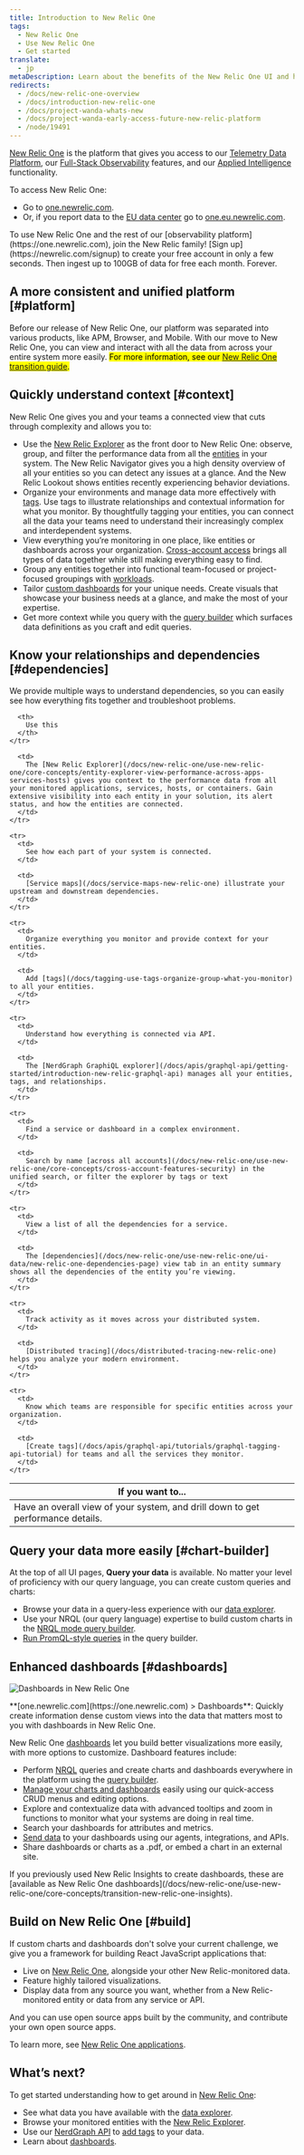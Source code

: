 ```yaml
---
title: Introduction to New Relic One
tags:
  - New Relic One
  - Use New Relic One
  - Get started
translate:
  - jp
metaDescription: Learn about the benefits of the New Relic One UI and how to get around on the platform.
redirects:
  - /docs/new-relic-one-overview
  - /docs/introduction-new-relic-one
  - /docs/project-wanda-whats-new
  - /docs/project-wanda-early-access-future-new-relic-platform
  - /node/19491
---
```


[New Relic One](https://one.newrelic.com) is the platform that gives you access to our [Telemetry Data Platform](/docs/telemetry-data-platform/get-started/capabilities/get-know-telemetry-data-platform), our [Full-Stack Observability](/docs/full-stack-observability/monitor-everything/get-started-new-relic-monitoring-tools/get-started-full-stack-observability#h2-start-anywhere) features, and our [Applied Intelligence](/docs/alerts-applied-intelligence) functionality.

To access New Relic One:

* Go to [one.newrelic.com](https://one.newrelic.com).
* Or, if you report data to the [EU data center](/docs/using-new-relic/welcome-new-relic/getting-started/introduction-eu-region-data-center) go to [one.eu.newrelic.com](https://one.eu.newrelic.com).

<Callout variant="tip">
  To use New Relic One and the rest of our [observability platform](https://one.newrelic.com), join the New Relic family! [Sign up](https://newrelic.com/signup) to create your free account in only a few seconds. Then ingest up to 100GB of data for free each month. Forever.
</Callout>

## A more consistent and unified platform [#platform]

Before our release of New Relic One, our platform was separated into various products, like APM, Browser, and Mobile. With our move to New Relic One, you can view and interact with all the data from across your entire system more easily. <mark>For more information, see our [New Relic One transition guide](/docs/new-relic-one/use-new-relic-one/core-concepts/new-relic-one-transition-guide-july-2020).</mark>

## Quickly understand context [#context]

New Relic One gives you and your teams a connected view that cuts through complexity and allows you to:

* Use the [New Relic Explorer](/docs/new-relic-one/use-new-relic-one/core-concepts/entity-explorer-view-performance-across-apps-services-hosts) as the front door to New Relic One: observe, group, and filter the performance data from all the [entities](/docs/new-relic-one/use-new-relic-one/core-concepts/what-entity-new-relic) in your system. The New Relic Navigator gives you a high density overview of all your entities so you can detect any issues at a glance. And the New Relic Lookout shows entities recently experiencing behavior deviations.
* Organize your environments and manage data more effectively with [tags](/node/29366/). Use tags to illustrate relationships and contextual information for what you monitor. By thoughtfully tagging your entities, you can connect all the data your teams need to understand their increasingly complex and interdependent systems.
* View everything you’re monitoring in one place, like entities or dashboards across your organization. [Cross-account access](/docs/new-relic-one/use-new-relic-one/core-concepts/cross-account-features-security) brings all types of data together while still making everything easy to find.
* Group any entities together into functional team-focused or project-focused groupings with [workloads](/docs/new-relic-one/use-new-relic-one/core-concepts/new-relic-workloads-create-groupings-entities).
* Tailor [custom dashboards](#dashboards) for your unique needs. Create visuals that showcase your business needs at a glance, and make the most of your expertise.
* Get more context while you query with the [query builder](/docs/introduction-chart-builder) which surfaces data definitions as you craft and edit queries.

## Know your relationships and dependencies [#dependencies]

We provide multiple ways to understand dependencies, so you can easily see how everything fits together and troubleshoot problems.

<table>
  <thead>
    <tr>
      <th style={{ width: "350px" }}>
        If you want to...
      </th>

      <th>
        Use this
      </th>
    </tr>
  </thead>

  <tbody>
    <tr>
      <td>
        Have an overall view of your system, and drill down to get performance details.
      </td>

      <td>
        The [New Relic Explorer](/docs/new-relic-one/use-new-relic-one/core-concepts/entity-explorer-view-performance-across-apps-services-hosts) gives you context to the performance data from all your monitored applications, services, hosts, or containers. Gain extensive visibility into each entity in your solution, its alert status, and how the entities are connected.
      </td>
    </tr>

    <tr>
      <td>
        See how each part of your system is connected.
      </td>

      <td>
        [Service maps](/docs/service-maps-new-relic-one) illustrate your upstream and downstream dependencies.
      </td>
    </tr>

    <tr>
      <td>
        Organize everything you monitor and provide context for your entities.
      </td>

      <td>
        Add [tags](/docs/tagging-use-tags-organize-group-what-you-monitor) to all your entities.
      </td>
    </tr>

    <tr>
      <td>
        Understand how everything is connected via API.
      </td>

      <td>
        The [NerdGraph GraphiQL explorer](/docs/apis/graphql-api/getting-started/introduction-new-relic-graphql-api) manages all your entities, tags, and relationships.
      </td>
    </tr>

    <tr>
      <td>
        Find a service or dashboard in a complex environment.
      </td>

      <td>
        Search by name [across all accounts](/docs/new-relic-one/use-new-relic-one/core-concepts/cross-account-features-security) in the unified search, or filter the explorer by tags or text
      </td>
    </tr>

    <tr>
      <td>
        View a list of all the dependencies for a service.
      </td>

      <td>
        The [dependencies](/docs/new-relic-one/use-new-relic-one/ui-data/new-relic-one-dependencies-page) view tab in an entity summary shows all the dependencies of the entity you’re viewing.
      </td>
    </tr>

    <tr>
      <td>
        Track activity as it moves across your distributed system.
      </td>

      <td>
        [Distributed tracing](/docs/distributed-tracing-new-relic-one) helps you analyze your modern environment.
      </td>
    </tr>

    <tr>
      <td>
        Know which teams are responsible for specific entities across your organization.
      </td>

      <td>
        [Create tags](/docs/apis/graphql-api/tutorials/graphql-tagging-api-tutorial) for teams and all the services they monitor.
      </td>
    </tr>
  </tbody>
</table>

## Query your data more easily [#chart-builder]

At the top of all UI pages, **Query your data** is available. No matter your level of proficiency with our query language, you can create custom queries and charts:

* Browse your data in a query-less experience with our [data explorer](/docs/query-your-data/explore-query-data/data-explorer/introduction-data-explorer).
* Use your NRQL (our query language) expertise to build custom charts in the [NRQL mode query builder](/docs/specify-data-chart#use-advanced).
* [Run PromQL-style queries](/docs/query-your-data/explore-query-data/query-builder/use-advanced-promql-style-mode-query-data) in the query builder.

## Enhanced dashboards [#dashboards]

![Dashboards in New Relic One](./images/NR1-dashboards-image.png "NR1-dashboards-image.png")

<figcaption>
  **[one.newrelic.com](https://one.newrelic.com) > Dashboards**: Quickly create information dense custom views into the data that matters most to you with dashboards in New Relic One.
</figcaption>

New Relic One [dashboards](/docs/introduction-new-relic-one-dashboards) let you build better visualizations more easily, with more options to customize. Dashboard features include:

* Perform [NRQL](/docs/insights/nrql-new-relic-query-language/using-nrql/introduction-nrql) queries and create charts and dashboards everywhere in the platform using the [query builder](/docs/chart-builder/use-chart-builder/get-started/introduction-chart-builder).
* [Manage your charts and dashboards](/docs/explore-dashboards-index) easily using our quick-access CRUD menus and editing options.
* Explore and contextualize data with advanced tooltips and zoom in functions to monitor what your systems are doing in real time.
* Search your dashboards for attributes and metrics.
* [Send data](/docs/insights/insights-data-sources/custom-data/send-custom-data-insights) to your dashboards using our agents, integrations, and APIs.
* Share dashboards or charts as a .pdf, or embed a chart in an external site.

<Callout variant="tip">
  If you previously used New Relic Insights to create dashboards, these are [available as New Relic One dashboards](/docs/new-relic-one/use-new-relic-one/core-concepts/transition-new-relic-one-insights).
</Callout>

## Build on New Relic One [#build]

If custom charts and dashboards don't solve your current challenge, we give you a framework for building React JavaScript applications that:

* Live on [New Relic One](/docs/new-relic-one/use-new-relic-one/get-started/introduction-new-relic-one), alongside your other New Relic-monitored data.
* Feature highly tailored visualizations.
* Display data from any source you want, whether from a New Relic-monitored entity or data from any service or API.

And you can use open source apps built by the community, and contribute your own open source apps.

To learn more, see [New Relic One applications](/docs/new-relic-programmable-platform-introduction).

## What’s next?

To get started understanding how to get around in [New Relic One](https://one.newrelic.com):

* See what data you have available with the [data explorer](/docs/query-your-data/explore-query-data/data-explorer/introduction-data-explorer).
* Browse your monitored entities with the [New Relic Explorer](/docs/new-relic-one/use-new-relic-one/ui-data/new-relic-one-entity-explorer).
* Use our [NerdGraph API](/docs/apis/graphql-api/getting-started/introduction-new-relic-graphql-api) to [add tags](/docs/apis/graphql-api/tutorials/graphql-tagging-api-tutorial) to your data.
* Learn about [dashboards](/docs/dashboards/new-relic-one-dashboards/get-started/introduction-new-relic-one-dashboards).
